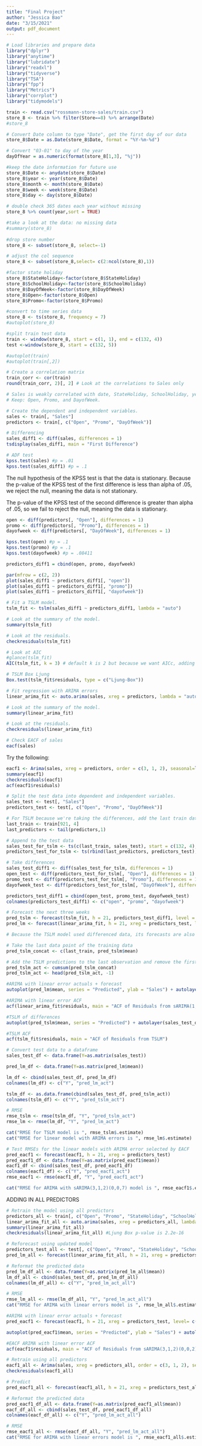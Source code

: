```yaml
---
title: "Final Project"
author: "Jessica Bao"
date: "3/15/2021"
output: pdf_document
---
```


```r
# Load libraries and prepare data
library("dplyr") 
library("anytime")
library("lubridate")
library("readxl")
library("tidyverse")
library("TSA")
library("fpp")
library("Metrics")
library("corrplot")
library("tidymodels")

train <- read.csv("rossmann-store-sales/train.csv")
store_8 <- train %>% filter(Store==8) %>% arrange(Date)
#store_8

# Convert Date column to type "Date", get the first day of our data
store_8$Date = as.Date(store_8$Date, format = "%Y-%m-%d")

# Convert "03-01" to day of the year 
dayOfYear = as.numeric(format(store_8[1,3], "%j"))

#keep the date information for future use  
store_8$Date <- anydate(store_8$Date)
store_8$year <- year(store_8$Date)
store_8$month <- month(store_8$Date)
store_8$week <- week(store_8$Date)
store_8$day <- day(store_8$Date)

# double check 365 dates each year without missing 
store_8 %>% count(year,sort = TRUE)

#take a look at the data: no missing data 
#summary(store_8)
 
#drop store number 
store_8 <- subset(store_8, select=-1)

# adjust the col sequence 
store_8 <- subset(store_8,select= c(2:ncol(store_8),1))

#factor state holiday
store_8$StateHoliday<-factor(store_8$StateHoliday)
store_8$SchoolHoliday<-factor(store_8$SchoolHoliday)
store_8$DayOfWeek<-factor(store_8$DayOfWeek)
store_8$Open<-factor(store_8$Open)
store_8$Promo<-factor(store_8$Promo)

#convert to time series data
store_8 <- ts(store_8, frequency = 7)
#autoplot(store_8)

#split train test data
train <- window(store_8, start = c(1, 1), end = c(132, 4))
test <-window(store_8, start = c(132, 5))

#autoplot(train)
#autoplot(train[,2])
```

```r
# Create a correlation matrix
train_corr <- cor(train)
round(train_corr, 2)[, 2] # Look at the correlations to Sales only

# Sales is weakly correlated with date, StateHoliday, SchoolHoliday, year, Month, Week, and Day.
# Keep: Open, Promo, and DayofWeek.
```


```r
# Create the dependent and independent variables.
sales <- train[, "Sales"]
predictors <- train[, c("Open", "Promo", "DayOfWeek")]
```

```r
# Differencing
sales_diff1 <- diff(sales, differences = 1)
tsdisplay(sales_diff1, main = "First Difference")
```

```r
# ADF test
kpss.test(sales) #p = .01
kpss.test(sales_diff1) #p = .1
```
The null hypothesis of the KPSS test is that the data is stationary. Because the p-value of the KPSS test of the first difference is less than alpha of .05, we reject the null, meaning the data is not stationary.

The p-value of the KPSS test of the second difference is greater than alpha of .05, so we fail to reject the null, meaning the data is stationary.

```r
open <- diff(predictors[, "Open"], differences = 1)
promo <- diff(predictors[, "Promo"], differences = 1)
dayofweek <- diff(predictors[, "DayOfWeek"], differences = 1)

kpss.test(open) #p = .1
kpss.test(promo) #p = .1
kpss.test(dayofweek) #p = .08411

predictors_diff1 = cbind(open, promo, dayofweek)
```

```r
par(mfrow = c(2, 2))
plot(sales_diff1 ~ predictors_diff1[, "open"])
plot(sales_diff1 ~ predictors_diff1[, "promo"])
plot(sales_diff1 ~ predictors_diff1[, "dayofweek"])
```

```r
# Fit a TSLM model.
tslm_fit <- tslm(sales_diff1 ~ predictors_diff1, lambda = "auto")

# Look at the summary of the model.
summary(tslm_fit)

# Look at the residuals.
checkresiduals(tslm_fit)
```

```r
# Look at AIC
#glance(tslm_fit)
AIC(tslm_fit, k = 3) # default k is 2 but because we want AICc, adding extra penalty parameter
```

```r
# TSLM Box Ljung
Box.test(tslm_fit$residuals, type = c("Ljung-Box"))
```

```r
# Fit regression with ARIMA errors
linear_arima_fit <- auto.arima(sales, xreg = predictors, lambda = "auto", seasonal = TRUE, allowdrift = TRUE)

# Look at the summary of the model.
summary(linear_arima_fit)

# Look at the residuals.
checkresiduals(linear_arima_fit)
```

```r
# Check EACF of sales
eacf(sales)
```

Try the following:

```r
eacf1 <- Arima(sales, xreg = predictors, order = c(3, 1, 2), seasonal=list(order=c(0,0,2), period = 7), lambda = "auto")
summary(eacf1)
checkresiduals(eacf1)
acf(eacf1$residuals)
```

```r
# Split the test data into dependent and independent variables.
sales_test <- test[, "Sales"]
predictors_test <- test[, c("Open", "Promo", "DayOfWeek")]

# For TSLM because we're taking the differences, add the last train data
last_train <- train[921, 4]
last_predictors <- tail(predictors,1)

# Append to the test data
sales_test_for_tslm <- ts(c(last_train, sales_test), start = c(132, 4), frequency = frequency(sales_test))
predictors_test_for_tslm <- ts(rbind(last_predictors, predictors_test), start = c(132, 4), frequency = frequency(sales_test))

# Take differences
sales_test_diff1 <- diff(sales_test_for_tslm, differences = 1)
open_test <- diff(predictors_test_for_tslm[, "Open"], differences = 1)
promo_test <- diff(predictors_test_for_tslm[, "Promo"], differences = 1)
dayofweek_test <- diff(predictors_test_for_tslm[, "DayOfWeek"], differences = 1)

predictors_test_diff1 = cbind(open_test, promo_test, dayofweek_test)
colnames(predictors_test_diff1) <- c("open", "promo", "dayofweek")
```

```r
# Forecast the next three weeks
pred_tslm <- forecast(tslm_fit, h = 21, predictors_test_diff1, level = c(80, 95))
pred_lm <- forecast(linear_arima_fit, h = 21, xreg = predictors_test, level= c(80, 95))

# Because the TSLM model used differenced data, its forecasts are also the differences between observations. As such, to obtain the actual forecasts, we cumulatively add the difference-forecasts back to the last cumulative observation.

# Take the last data point of the training data
pred_tslm_concat <- c(last_train, pred_tslm$mean)

# Add the TSLM predictions to the last observation and remove the first observation
pred_tslm_act <- cumsum(pred_tslm_concat)
pred_tslm_act <- head(pred_tslm_act, -1)
```

```r
#ARIMA with linear error actuals + forecast
autoplot(pred_lm$mean, series = "Predicted", ylab = "Sales") + autolayer(sales_test, series = "Actuals") + autolayer(tail(sales, 13), series = "Last quarter of training data") + xlab("Time") +  ggtitle("sARIMA(1,1,2)(0,0,2)[7] Predicted vs Actual") + autolayer(pred_lm$upper[, 1], lty = 3, series = "80% CI") + autolayer(pred_lm$lower[, 1], lty = 3, series = "80% CI") + autolayer(pred_lm$upper[, 2], lty = 3, series = "95% CI") + autolayer(pred_lm$lower[, 2], lty = 3, series = "95% CI")
```

```r
#ARIMA with linear error ACF
acf(linear_arima_fit$residuals, main = "ACF of Residuals from sARIMA(1,1,2)(0,0,2([7]")
```

```r
#TSLM of differences
autoplot(pred_tslm$mean, series = "Predicted") + autolayer(sales_test_diff1, series = "Actuals") + xlab("Time") + ylab("Sales") + ggtitle("TSLM Predicted vs Actual Differences")
```

```r
#TSLM ACF
acf(tslm_fit$residuals, main = "ACF of Residuals from TSLM")
```

```r
# Convert test data to a dataframe
sales_test_df <- data.frame(Y=as.matrix(sales_test))

pred_lm_df <- data.frame(Y=as.matrix(pred_lm$mean))

lm_df <- cbind(sales_test_df, pred_lm_df)
colnames(lm_df) <- c("Y", "pred_lm_act")

tslm_df <- as.data.frame(cbind(sales_test_df, pred_tslm_act))
colnames(tslm_df) <- c("Y", "pred_tslm_act")

# RMSE
rmse_tslm <- rmse(tslm_df, "Y", "pred_tslm_act")
rmse_lm <- rmse(lm_df, "Y", "pred_lm_act")

cat("RMSE for TSLM model is ", rmse_tslm$.estimate)
cat("RMSE for linear model with ARIMA errors is ", rmse_lm$.estimate)
```

```r
# Test RMSEs for the linear models with ARIMA error selected by EACF
pred_eacf1 <- forecast(eacf1, h = 21, xreg = predictors_test)
pred_eacf1_df <- data.frame(Y=as.matrix(pred_eacf1$mean))
eacf1_df <- cbind(sales_test_df, pred_eacf1_df)
colnames(eacf1_df) <- c("Y", "pred_eacf1_act")
rmse_eacf1 <- rmse(eacf1_df, "Y", "pred_eacf1_act")

cat("RMSE for ARIMA with sARIMA(3,1,2)(0,0,7) model is ", rmse_eacf1$.estimate)
```

ADDING IN ALL PREDICTORS
```r
# Retrain the model using all predictors
predictors_all <- train[, c("Open", "Promo", "StateHoliday", "SchoolHoliday", "DayOfWeek")] #excluded: date, customers, year, week, month, day
linear_arima_fit_all <- auto.arima(sales, xreg = predictors_all, lambda = "auto", seasonal = TRUE, allowdrift = TRUE)
summary(linear_arima_fit_all)
checkresiduals(linear_arima_fit_all) #Ljung Box p-value is 2.2e-16

# Reforecast using updated model
predictors_test_all <- test[, c("Open", "Promo", "StateHoliday", "SchoolHoliday", "DayOfWeek")]
pred_lm_all <- forecast(linear_arima_fit_all, h = 21, xreg = predictors_test_all, level= c(80, 95))

# Reformat the predicted data
pred_lm_df_all <- data.frame(Y=as.matrix(pred_lm_all$mean))
lm_df_all <- cbind(sales_test_df, pred_lm_df_all)
colnames(lm_df_all) <- c("Y", "pred_lm_act_all")

# RMSE
rmse_lm_all <- rmse(lm_df_all, "Y", "pred_lm_act_all")
cat("RMSE for ARIMA with linear errors model is ", rmse_lm_all$.estimate)
```

```r
#ARIMA with linear error actuals + forecast
pred_eacf1 <- forecast(eacf1, h = 21, xreg = predictors_test, level= c(80, 95))

autoplot(pred_eacf1$mean, series = "Predicted", ylab = "Sales") + autolayer(sales_test, series = "Actuals") + autolayer(tail(sales, 13), series = "Last quarter of training data") + xlab("Time") +  ggtitle("sARIMA(3,1,2)(0,0,2)[7] Predicted vs Actual") + autolayer(pred_eacf1$upper[, 1], lty = 3, series = "80% CI") + autolayer(pred_eacf1$lower[, 1], lty = 3, series = "80% CI") + autolayer(pred_eacf1$upper[, 2], lty = 3, series = "95% CI") + autolayer(pred_eacf1$lower[, 2], lty = 3, series = "95% CI")
```

```r
#EACF ARIMA with linear error ACF
acf(eacf1$residuals, main = "ACF of Residuals from sARIMA(3,1,2)(0,0,2)[7]")
```

```r
# Retrain using all predictors
eacf1_all <- Arima(sales, xreg = predictors_all, order = c(3, 1, 2), seasonal=list(order=c(0,0,2), period = 7), lambda = "auto")
checkresiduals(eacf1_all)

# Predict
pred_eacf1_all <- forecast(eacf1_all, h = 21, xreg = predictors_test_all, level= c(80, 95))

# Reformat the predicted data
pred_eacf1_df_all <- data.frame(Y=as.matrix(pred_eacf1_all$mean))
eacf_df_all <- cbind(sales_test_df, pred_eacf1_df_all)
colnames(eacf_df_all) <- c("Y", "pred_lm_act_all")

# RMSE
rmse_eacf1_all <- rmse(eacf_df_all, "Y", "pred_lm_act_all")
cat("RMSE for ARIMA with linear errors model is ", rmse_eacf1_all$.estimate)
```